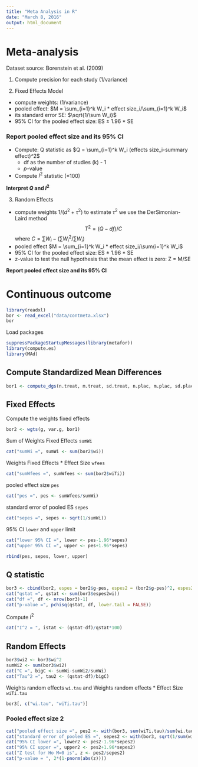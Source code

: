 ```yaml
---
title: "Meta Analysis in R"
date: "March 8, 2016"
output: html_document
---
```


# Meta-analysis
Dataset source: Borenstein et al. (2009)

1. Compute precision for each study (1/variance)

2. Fixed Effects Model 
* compute weights: (1/variance)
* pooled effect: $M = \sum_{i=1}^k W_i * effect size_i/\sum_{i=1}^k W_i$
* its standard error SE: $\sqrt{1/\sum W_i}$
* 95% CI for the pooled effect size: ES $\pm$ 1.96 * SE

### Report pooled effect size and its 95% CI
* Compute: Q statistic as  $Q = \sum_{i=1}^k W_i (effects size_i-summary effect)^2$
    * df as the number of studies (k) - 1
    * _p_-value 
* Compute $I^2$ statistic (*100)

**Interpret $Q$ and $I^2$**

3. Random Effects
* compute weights $1/(d^2+\tau^2)$ to estimate $\tau^2$ we use the DerSimonian-Laird method 
$$
T^2 = (Q - df)/C
$$
where $C = \sum W_i-(\sum W_{i}^2/\sum W_i)$
* pooled effect $M = \sum_{i=1}^k W_i * effect size_i/\sum{i=1}^k W_i$
* 95% CI for the pooled effect size: ES $\pm$ 1.96 * SE
* z-value to test the null hypothesis that the mean effect is zero: Z = M/SE

**Report pooled effect size and its 95% CI**

# Continuous outcome

```r
library(readxl)
bor <- read_excel("data/contmeta.xlsx")
bor
```

Load packages

```r
suppressPackageStartupMessages(library(metafor))
library(compute.es)
library(MAd)
```

## Compute Standardized Mean Differences
```r
bor1 <- compute_dgs(n.treat, m.treat, sd.treat, n.plac, m.plac, sd.plac, data = bor, denom = "pooled.sd")
```

## Fixed Effects

Compute the weights fixed effects
```r
bor2 <- wgts(g, var.g, bor1)
```

Sum of Weights Fixed Effects `sumWi`
```r
cat("sumWi =", sumWi <- sum(bor2$wi))
```

Weights Fixed Effects * Effect Size `wfees`
```r
cat("sumWfees =", sumWfees <- sum(bor2$wiTi))
```

pooled effect size `pes`
```r
cat("pes =", pes <- sumWfees/sumWi)
```

standard error of pooled ES `sepes`
```r
cat("sepes =", sepes <- sqrt(1/sumWi))
```

95% CI `lower` and `upper` limit
```r
cat("lower 95% CI =", lower <- pes-1.96*sepes)
cat("upper 95% CI =", upper <- pes+1.96*sepes)
```

```r
rbind(pes, sepes, lower, upper)
```

## Q statistic

```r
bor3 <- cbind(bor2, espes = bor2$g-pes, espes2 = (bor2$g-pes)^2, espes2wi = ((bor2$g-pes)^2)*bor2$wi)
cat("qstat =", qstat <- sum(bor3$espes2wi))
cat("df =", df <- nrow(bor3)-1)
cat("p-value =", pchisq(qstat, df, lower.tail = FALSE))
```

Compute $I^2$

```r
cat("I^2 = ", istat <- (qstat-df)/qstat*100)
```

## Random Effects

```r
bor3$wi2 <- bor3$wi^2
sumWi2 <- sum(bor3$wi2)
cat("C =", bigC <- sumWi-sumWi2/sumWi)
cat("Tau^2 =", tau2 <- (qstat-df)/bigC)
```

Weights random effects `wi.tau` and Weights random effects * Effect Size `wiTi.tau`

```r
bor3[, c("wi.tau", "wiTi.tau")]
```

### Pooled effect size 2
```r
cat("pooled effect size =", pes2 <- with(bor3, sum(wiTi.tau)/sum(wi.tau)))
cat("standard error of pooled ES =", sepes2 <- with(bor3, sqrt(1/sum(wi.tau))))
cat("95% CI lower =", lower2 <- pes2-1.96*sepes2)
cat("95% CI upper =", upper2 <- pes2+1.96*sepes2)
cat("Z test for Ho M=0 is", z <- pes2/sepes2)
cat("p-value = ", 2*(1-pnorm(abs(z))))
```
